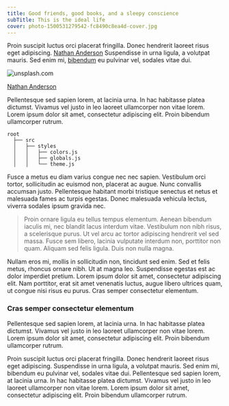 ```yaml
---
title: Good friends, good books, and a sleepy conscience
subTitle: This is the ideal life
cover: photo-1500531279542-fc8490c8ea4d-cover.jpg
---
```



Proin suscipit luctus orci placerat fringilla. Donec hendrerit laoreet risus eget adipiscing. [Nathan Anderson](https://unsplash.com/photos/prIk6PdCrgg) Suspendisse in urna ligula, a volutpat mauris. Sed enim mi, [bibendum](http://google.com) eu pulvinar vel, sodales vitae dui.

<PhotoCredit>

![unsplash.com](./photo-1500531279542-fc8490c8ea4d.jpg)

[Nathan Anderson](https://unsplash.com/photos/prIk6PdCrgg)

</PhotoCredit>

Pellentesque sed sapien lorem, at lacinia urna. In hac habitasse platea dictumst. Vivamus vel justo in leo laoreet ullamcorper non vitae lorem. Lorem ipsum dolor sit amet, consectetur adipiscing elit. Proin bibendum ullamcorper rutrum.

```text
root
  ├── src
  │   ├── styles
  │   │   ├── colors.js
  │   │   ├── globals.js
  │   │   └── theme.js
```

Fusce a metus eu diam varius congue nec nec sapien. Vestibulum orci tortor, sollicitudin ac euismod non, placerat ac augue. Nunc convallis accumsan justo. Pellentesque habitant morbi tristique senectus et netus et malesuada fames ac turpis egestas. Donec malesuada vehicula lectus, viverra sodales ipsum gravida nec.

> Proin ornare ligula eu tellus tempus elementum. Aenean bibendum iaculis mi, nec blandit lacus interdum vitae. Vestibulum non nibh risus, a scelerisque purus. Ut vel arcu ac tortor adipiscing hendrerit vel sed massa. Fusce sem libero, lacinia vulputate interdum non, porttitor non quam. Aliquam sed felis ligula. Duis non nulla magna.

Nullam eros mi, mollis in sollicitudin non, tincidunt sed enim. Sed et felis metus, rhoncus ornare nibh. Ut at magna leo. Suspendisse egestas est ac dolor imperdiet pretium. Lorem ipsum dolor sit amet, consectetur adipiscing elit. Nam porttitor, erat sit amet venenatis luctus, augue libero ultrices quam, ut congue nisi risus eu purus. Cras semper consectetur elementum.

### Cras semper consectetur elementum

Pellentesque sed sapien lorem, at lacinia urna. In hac habitasse platea dictumst. Vivamus vel justo in leo laoreet ullamcorper non vitae lorem. Lorem ipsum dolor sit amet, consectetur adipiscing elit. Proin bibendum ullamcorper rutrum.

Proin suscipit luctus orci placerat fringilla. Donec hendrerit laoreet risus eget adipiscing. Suspendisse in urna ligula, a volutpat mauris. Sed enim mi, bibendum eu pulvinar vel, sodales vitae dui. Pellentesque sed sapien lorem, at lacinia urna. In hac habitasse platea dictumst. Vivamus vel justo in leo laoreet ullamcorper non vitae lorem. Lorem ipsum dolor sit amet, consectetur adipiscing elit. Proin bibendum ullamcorper rutrum.
